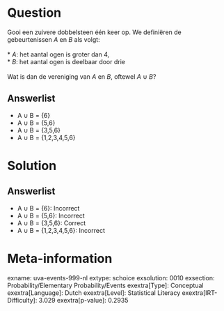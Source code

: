 Question
========

Gooi een zuivere dobbelsteen één keer op. We definiëren de
gebeurtenissen *A* en *B* als volgt:\
\
* *A*: het aantal ogen is groter dan 4,\
* *B*: het aantal ogen is deelbaar door drie\
\
Wat is dan de vereniging van *A* en *B*, oftewel *A* ∪ *B*?

Answerlist
----------

* A ∪ B = {6}
* A ∪ B = {5,6}
* A ∪ B = {3,5,6}
* A ∪ B = {1,2,3,4,5,6}

Solution
========

Answerlist
----------

* A ∪ B = {6}: Incorrect
* A ∪ B = {5,6}: Incorrect
* A ∪ B = {3,5,6}: Correct
* A ∪ B = {1,2,3,4,5,6}: Incorrect

Meta-information
================
exname: uva-events-999-nl
extype: schoice
exsolution: 0010
exsection: Probability/Elementary Probability/Events
exextra[Type]: Conceptual
exextra[Language]: Dutch
exextra[Level]: Statistical Literacy
exextra[IRT-Difficulty]: 3.029
exextra[p-value]: 0.2935
